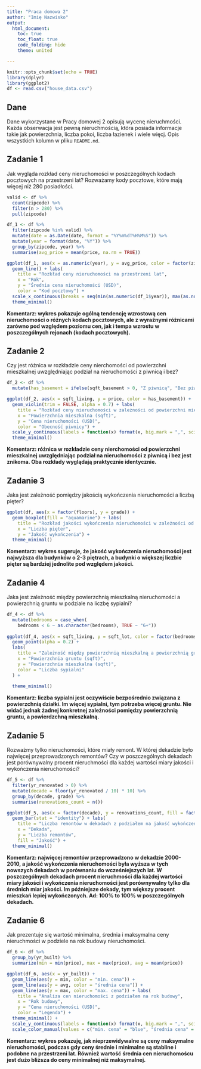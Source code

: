 ```yaml
---
title: "Praca domowa 2"
author: "Imię Nazwisko"
output: 
  html_document:
    toc: true
    toc_float: true
    code_folding: hide
    theme: united

---
```


```r
knitr::opts_chunk$set(echo = TRUE)
library(dplyr)
library(ggplot2)
df <- read.csv("house_data.csv")
```

## Dane 
Dane wykorzystane w Pracy domowej 2 opisują wycenę nieruchmości. Każda obserwacja jest pewną nieruchmością, która posiada informacje takie jak powierzchnia, liczba pokoi, liczba łazienek i wiele więcj. Opis wszystkich kolumn w pliku `README.md`.


## Zadanie 1

Jak wygląda rozkład ceny nieruchomości w poszczególnych kodach pocztowych na przestrzeni lat? Rozważamy kody pocztowe, które mają więcej niż 280 posiadłości.

```r

valid <- df %>%
  count(zipcode) %>%
  filter(n > 280) %>%
  pull(zipcode)

df_1 <- df %>%
  filter(zipcode %in% valid) %>%
  mutate(date = as.Date(date, format = "%Y%m%dT%H%M%S")) %>%
  mutate(year = format(date, "%Y")) %>%
  group_by(zipcode, year) %>%
  summarise(avg_price = mean(price, na.rm = TRUE))

ggplot(df_1, aes(x = as.numeric(year), y = avg_price, color = factor(zipcode))) +
  geom_line() + labs(
    title = "Rozkład ceny nieruchomości na przestrzeni lat",
    x = "Rok",
    y = "Średnia cena nieruchomości (USD)",
    color = "Kod pocztowy") +
  scale_x_continuous(breaks = seq(min(as.numeric(df_1$year)), max(as.numeric(df_1$year)), by = 1)) +
  theme_minimal()

```

**Komentarz: wykres pokazuje ogólną tendencję wzrostową cen nieruchomości o różnych kodach pocztowych, ale z wyraźnymi różnicami zarówno pod względem poziomu cen, jak i tempa wzrostu w poszczególnych rejonach (kodach pocztowych).**


## Zadanie 2

Czy jest różnica w rozkładzie ceny nierchomości od powierzchni mieszkalnej uwzględniając podział na nieruchomości z piwnicą i bez?

```r

df_2 <- df %>%
  mutate(has_basement = ifelse(sqft_basement > 0, "Z piwnicą", "Bez piwnicy"))

ggplot(df_2, aes(x = sqft_living, y = price, color = has_basement)) +
  geom_violin(trim = FALSE, alpha = 0.7) + labs(
    title = "Rozkład ceny nieruchomości w zależności od powierzchni mieszkalnej",
    x = "Powierzchnia mieszkalna (sqft)",
    y = "Cena nieruchomości (USD)",
    color = "Obecność piwnicy") +
  scale_y_continuous(labels = function(x) format(x, big.mark = ",", scientific = FALSE)) +
  theme_minimal()

```

**Komentarz: różnica w rozkładzie ceny nierchomości od powierzchni mieszkalnej uwzględniając podział na nieruchomości z piwnicą i bez jest znikoma. Oba rozkłady wyglądają praktycznie identycznie. **

## Zadanie 3

Jaka jest zależność pomiędzy jakością wykończenia nieruchomości a liczbą pięter? 

```r

ggplot(df, aes(x = factor(floors), y = grade)) +
  geom_boxplot(fill = "aquamarine") + labs(
    title = "Rozkład jakości wykończenia nieruchomości w zależności od liczby pięter",
    x = "Liczba pięter",
    y = "Jakość wykończenia") +
  theme_minimal()

```

**Komentarz: wykres sugeruje, że jakość wykończenia nieruchomości jest najwyższa dla budynków o 2-3 piętrach, a budynki o większej liczbie pięter są bardziej jednolite pod względem jakości.**

## Zadanie 4
Jaka jest zależność między powierzchnią mieszkalną nieruchomości a powierzchnią gruntu w podziale na liczbę sypialni?

```r

df_4 <- df %>%
  mutate(bedrooms = case_when(
    bedrooms < 6 ~ as.character(bedrooms), TRUE ~ "6+"))
  
ggplot(df_4, aes(x = sqft_living, y = sqft_lot, color = factor(bedrooms))) +
  geom_point(alpha = 0.2) +
  labs(
    title = "Zależność między powierzchnią mieszkalną a powierzchnią gruntu",
    x = "Powierzchnia gruntu (sqft)",
    y = "Powierzchnia mieszkalna (sqft)",
    color = "Liczba sypialni"
  ) +
  
  theme_minimal()

```

**Komentarz: liczba sypialni jest oczywiście bezpośrednio związana z powierzchnią działki. Im więcej sypialni, tym potrzeba więcej gruntu. Nie widać jednak żadnej konkretnej zależności pomiędzy powierzchnią gruntu, a powierdzchną mieszkalną.**

## Zadanie 5
Rozważmy tylko nieruchomości, które miały remont. W której dekadzie było najwięcej przeprowadzonych remontów? Czy w poszczególnych dekadach jest porównywalny procent nieruchmości dla każdej wartości miary jakości i wykończenia nieruchomości?

```r

df_5 <- df %>%
  filter(yr_renovated > 0) %>% 
  mutate(decade = floor(yr_renovated / 10) * 10) %>%
  group_by(decade, grade) %>%
  summarise(renovations_count = n())

ggplot(df_5, aes(x = factor(decade), y = renovations_count, fill = factor(grade))) + 
  geom_bar(stat = "identity") + labs(
    title = "Liczba remontów w dekadach z podziałem na jakość wykończenia",
    x = "Dekada",
    y = "Liczba remontów",
    fill = "Jakość") + 
  theme_minimal()

```

**Komentarz: najwięcej remontów przeprowadzono w dekadzie 2000-2010, a jakość wykończenia nieruchomości była wyższa w tych nowszych dekadach w porównaniu do wcześniejszych lat. W poszczególnych dekadach procent nieruchmości dla każdej wartości miary jakości i wykończenia nieruchomości jest porównywalny tylko dla średnich miar jakości. Im późniejsze dekady, tym większy procent mieszkań lepiej wykończonych.  Ad: 100% to 100% w poszczególnych dekadach.**

## Zadanie 6

Jak prezentuje się wartość minimalna, średnia i maksymalna ceny nieruchmości w podziele na rok budowy nieruchomości.

```r

df_6 <- df %>%
  group_by(yr_built) %>%
  summarize(min = min(price), max = max(price), avg = mean(price))

ggplot(df_6, aes(x = yr_built)) +
  geom_line(aes(y = min, color = "min. cena")) +
  geom_line(aes(y = avg, color = "średnia cena")) +
  geom_line(aes(y = max, color = "max. cena")) + labs(
    title = "Analiza cen nieruchomości z podziałem na rok budowy",
    x = "Rok budowy",
    y = "Cena nieruchomości (USD)",
    color = "Legenda") +
  theme_minimal() +
  scale_y_continuous(labels = function(x) format(x, big.mark = ",", scientific = FALSE)) +
  scale_color_manual(values = c("min. cena" = "blue", "średnia cena" = "green", "max. cena" = "red"))

```

**Komentarz:  wykres pokazuję, jak nieprzewidywalne są ceny maksymalne nieruchomości, podczas gdy ceny średnie i minimalne są stabline i podobne na przestrzeni lat. Również wartość średnia cen nieruchomoścu jest dużo bliższa do ceny minimalnej niż maksymalnej.**